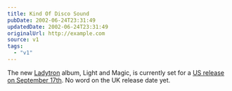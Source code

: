 ```yaml
---
title: Kind Of Disco Sound
pubDate: 2002-06-24T23:31:49
updatedDate: 2002-06-24T23:31:49
originalUrl: http://example.com
source: v1
tags:
  - "v1"
---
```


The new [Ladytron][1] album, Light and Magic, is currently set for a [US release on September 17th][2]. No word on the UK release date yet.

[1]: http://www.ladytron.com/ "official Ladytron website"
[2]: http://www.emperornorton.com/mod/artistpage.php3?artist=ladytron "Ladytron section on Emperor Norton Records"
